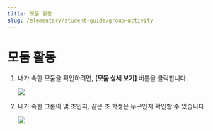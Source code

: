 ```yaml
---
title: 모둠 활동
slug: /elementary/student-guide/group-activity
---
```



# 모둠 활동

1. 내가 속한 모둠을 확인하려면, **[모둠 상세 보기]** 버튼을 클릭합니다.

   <Image src="/img/kr/elementary/student/11-01.jpg" size="lg" />

2. 내가 속한 그룹이 몇 조인지, 같은 조 학생은 누구인지 확인할 수 있습니다.

   <Image src="/img/kr/elementary/student/11-02.jpg" size="lg" />
